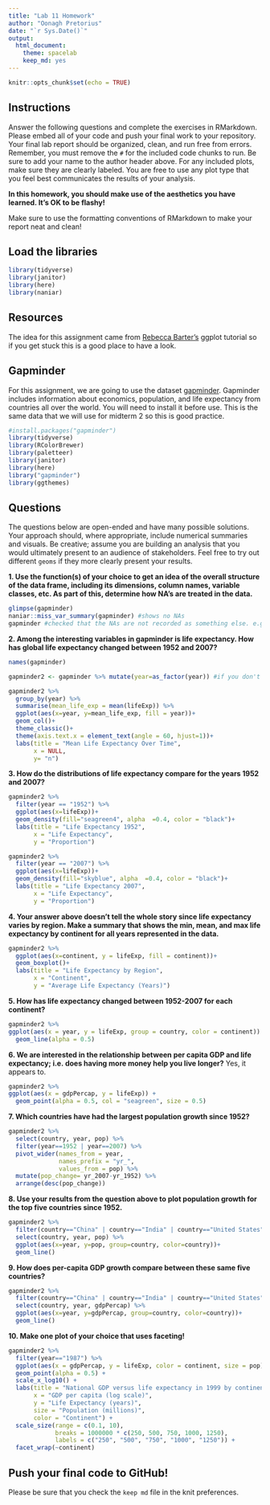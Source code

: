 ```yaml
---
title: "Lab 11 Homework"
author: "Oonagh Pretorius"
date: "`r Sys.Date()`"
output:
  html_document: 
    theme: spacelab
    keep_md: yes
---
```


```r
knitr::opts_chunk$set(echo = TRUE)
```

## Instructions
Answer the following questions and complete the exercises in RMarkdown. Please embed all of your code and push your final work to your repository. Your final lab report should be organized, clean, and run free from errors. Remember, you must remove the `#` for the included code chunks to run. Be sure to add your name to the author header above. For any included plots, make sure they are clearly labeled. You are free to use any plot type that you feel best communicates the results of your analysis.  

**In this homework, you should make use of the aesthetics you have learned. It's OK to be flashy!**

Make sure to use the formatting conventions of RMarkdown to make your report neat and clean!  

## Load the libraries
```r
library(tidyverse)
library(janitor)
library(here)
library(naniar)
``` 

## Resources
The idea for this assignment came from [Rebecca Barter's](http://www.rebeccabarter.com/blog/2017-11-17-ggplot2_tutorial/) ggplot tutorial so if you get stuck this is a good place to have a look.  

## Gapminder
For this assignment, we are going to use the dataset [gapminder](https://cran.r-project.org/web/packages/gapminder/index.html). Gapminder includes information about economics, population, and life expectancy from countries all over the world. You will need to install it before use. This is the same data that we will use for midterm 2 so this is good practice.
```r
#install.packages("gapminder")
library(tidyverse)
library(RColorBrewer)
library(paletteer)
library(janitor)
library(here)
library("gapminder")
library(ggthemes)
```

## Questions
The questions below are open-ended and have many possible solutions. Your approach should, where appropriate, include numerical summaries and visuals. Be creative; assume you are building an analysis that you would ultimately present to an audience of stakeholders. Feel free to try out different `geoms` if they more clearly present your results.  

**1. Use the function(s) of your choice to get an idea of the overall structure of the data frame, including its dimensions, column names, variable classes, etc. As part of this, determine how NA's are treated in the data.**  
```r
glimpse(gapminder)
naniar::miss_var_summary(gapminder) #shows no NAs
gapminder #checked that the NAs are not recorded as something else. e.g. -999
```


**2. Among the interesting variables in gapminder is life expectancy. How has global life expectancy changed between 1952 and 2007?**
```r
names(gapminder)
```
```r
gapminder2 <- gapminder %>% mutate(year=as_factor(year)) #if you don't do this, then R will only show you years in 5 year gaps (as the data was entered in 5 year intervals)
```

```r
gapminder2 %>% 
  group_by(year) %>% 
  summarise(mean_life_exp = mean(lifeExp)) %>% 
  ggplot(aes(x=year, y=mean_life_exp, fill = year))+
  geom_col()+
  theme_classic()+
  theme(axis.text.x = element_text(angle = 60, hjust=1))+
  labs(title = "Mean Life Expectancy Over Time",
       x = NULL,
       y= "n")
```

**3. How do the distributions of life expectancy compare for the years 1952 and 2007?**

```r
gapminder2 %>% 
  filter(year == "1952") %>% 
  ggplot(aes(x=lifeExp))+
  geom_density(fill="seagreen4", alpha  =0.4, color = "black")+
  labs(title = "Life Expectancy 1952", 
       x = "Life Expectancy", 
       y = "Proportion")
```
```r
gapminder2 %>% 
  filter(year == "2007") %>% 
  ggplot(aes(x=lifeExp))+
  geom_density(fill="skyblue", alpha  =0.4, color = "black")+
  labs(title = "Life Expectancy 2007", 
       x = "Life Expectancy", 
       y = "Proportion")
```

**4. Your answer above doesn't tell the whole story since life expectancy varies by region. Make a summary that shows the min, mean, and max life expectancy by continent for all years represented in the data.**

```r
gapminder2 %>% 
  ggplot(aes(x=continent, y = lifeExp, fill = continent))+
  geom_boxplot()+
  labs(title = "Life Expectancy by Region", 
       x = "Continent", 
       y = "Average Life Expectancy (Years)")
```

**5. How has life expectancy changed between 1952-2007 for each continent?**

```r
gapminder2 %>% 
ggplot(aes(x = year, y = lifeExp, group = country, color = continent)) +
  geom_line(alpha = 0.5)
```

**6. We are interested in the relationship between per capita GDP and life expectancy; i.e. does having more money help you live longer?** Yes, it appears to.
```r
gapminder2 %>% 
ggplot(aes(x = gdpPercap, y = lifeExp)) +
  geom_point(alpha = 0.5, col = "seagreen", size = 0.5)
```

**7. Which countries have had the largest population growth since 1952?**
```r
gapminder2 %>% 
  select(country, year, pop) %>% 
  filter(year==1952 | year==2007) %>% 
  pivot_wider(names_from = year,
              names_prefix = "yr_",
              values_from = pop) %>% 
  mutate(pop_change= yr_2007-yr_1952) %>% 
  arrange(desc(pop_change))
```


**8. Use your results from the question above to plot population growth for the top five countries since 1952.**
```r
gapminder2 %>% 
  filter(country=="China" | country=="India" | country=="United States" | country=="Indonesia" | country=="Brazil") %>% 
  select(country, year, pop) %>% 
  ggplot(aes(x=year, y=pop, group=country, color=country))+
  geom_line()
```

**9. How does per-capita GDP growth compare between these same five countries?**
```r
gapminder2 %>% 
  filter(country=="China" | country=="India" | country=="United States" | country=="Indonesia" | country=="Brazil") %>% 
  select(country, year, gdpPercap) %>% 
  ggplot(aes(x=year, y=gdpPercap, group=country, color=country))+
  geom_line()
```


**10. Make one plot of your choice that uses faceting!**

```r
gapminder2 %>% 
  filter(year=="1987") %>% 
  ggplot(aes(x = gdpPercap, y = lifeExp, color = continent, size = pop)) +
  geom_point(alpha = 0.5) +
  scale_x_log10() +
  labs(title = "National GDP versus life expectancy in 1999 by continent",
       x = "GDP per capita (log scale)",
       y = "Life Expectancy (years)",
       size = "Population (millions)",
       color = "Continent") +
  scale_size(range = c(0.1, 10),
             breaks = 1000000 * c(250, 500, 750, 1000, 1250),
             labels = c("250", "500", "750", "1000", "1250")) +
  facet_wrap(~continent)
```


## Push your final code to GitHub!
Please be sure that you check the `keep md` file in the knit preferences. 